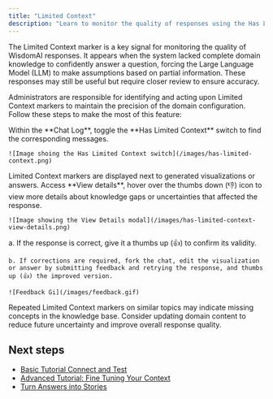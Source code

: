 ```yaml
---
title: "Limited Context"
description: "Learn to monitor the quality of responses using the Has Limited Context switch."
---
```


The Limited Context marker is a key signal for monitoring the quality of WisdomAI responses. It appears when the system lacked complete domain knowledge to confidently answer a question, forcing the Large Language Model (LLM) to make assumptions based on partial information. These responses may still be useful but require closer review to ensure accuracy.

Administrators are responsible for identifying and acting upon Limited Context markers to maintain the precision of the domain configuration. Follow these steps to make the most of this feature:

<Steps>
  <Step title="Access the Chat Log">
    Within the **Chat Log**, toggle the **Has Limited Context** switch to find the corresponding messages.

    ![Image shoing the Has Limited Context switch](/images/has-limited-context.png)
  </Step>
  <Step title="Use the Visual Indicators">
    Limited Context markers are displayed next to generated visualizations or answers. Access **View details**, hover over the thumbs down (👎) icon to view more details about knowledge gaps or uncertainties that affected the response.

    ![Image showing the View Details modal](/images/has-limited-context-view-details.png)
  </Step>
  <Step title="Validate the Response">
    a. If the response is correct, give it a thumbs up (👍) to confirm its validity.

    b. If corrections are required, fork the chat, edit the visualization or answer by submitting feedback and retrying the response, and thumbs up (👍) the improved version.

    ![Feedback Gi](/images/feedback.gif)
  </Step>
  <Step title="Improve the Domain">
    Repeated Limited Context markers on similar topics may indicate missing concepts in the knowledge base. Consider updating domain content to reduce future uncertainty and improve overall response quality.
  </Step>
</Steps>

## Next steps

- [Basic Tutorial Connect and Test](/setting-up-wisdom-ai/basic-tutorial-connect-and-test)
- [Advanced Tutorial: Fine Tuning Your Context](/setting-up-wisdom-ai/advanced-tutorial-fine-tuning-your-context)
- [Turn Answers into Stories](/using-wisdom-ai-everyday/turn-answers-into-stories)